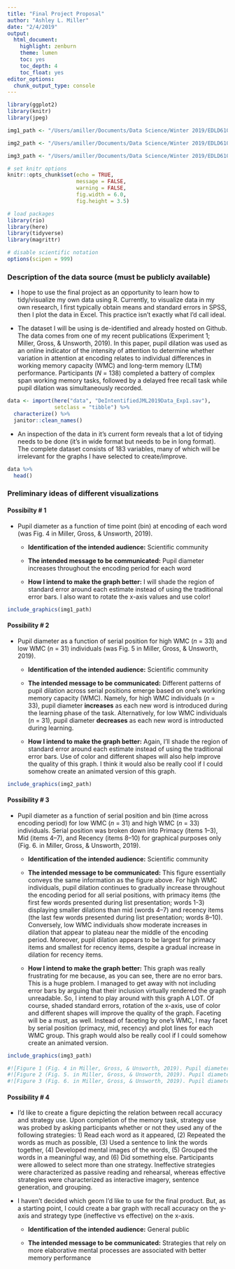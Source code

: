 ```yaml
---
title: "Final Project Proposal"
author: "Ashley L. Miller"
date: "2/4/2019"
output:
  html_document:
    highlight: zenburn
    theme: lumen
    toc: yes
    toc_depth: 4
    toc_float: yes
editor_options: 
  chunk_output_type: console
---
```


```r

library(ggplot2)
library(knitr)
library(jpeg)

img1_path <- "/Users/amiller/Documents/Data Science/Winter 2019/EDLD610_T2_FinalProject/Preliminary graphs/Fig1.jpg"

img2_path <- "/Users/amiller/Documents/Data Science/Winter 2019/EDLD610_T2_FinalProject/Preliminary graphs/Fig2.jpg"

img3_path <- "/Users/amiller/Documents/Data Science/Winter 2019/EDLD610_T2_FinalProject/Preliminary graphs/Fig3.jpg"

```

```r

# set knitr options
knitr::opts_chunk$set(echo = TRUE,
                      message = FALSE,
                      warning = FALSE,
                      fig.width = 6.0,
                      fig.height = 3.5)

# load packages
library(rio)
library(here)
library(tidyverse)
library(magrittr)

# disable scientific notation
options(scipen = 999)

```

### **Description of the data source (must be publicly available)**

  + I hope to use the final project as an opportunity to learn how to tidy/visualize my own data using R. Currently, to visualize data in my own research, I first typically obtain means and standard errors in SPSS, then I plot the data in Excel. This practice isn't exactly what I'd call ideal. 

  + The dataset I will be using is de-identified and already hosted on Github. The data comes from one of my recent publications (Experiment 1; Miller, Gross, & Unsworth, 2019). In this paper, pupil dilation was used as an online indicator of the intensity of attention to determine whether variation in attention at encoding relates to individual differences in working memory capacity (WMC) and long-term memory (LTM) performance. Participants (*N* = 138) completed a battery of complex span working memory tasks, followed by a delayed free recall task while pupil dilation was simultaneously recorded.

```r
data <- import(here("data", "DeIntentifiedJML2019Data_Exp1.sav"),
               setclass = "tibble") %>% 
  characterize() %>%
  janitor::clean_names()
```

  + An inspection of the data in it's current form reveals that a lot of tidying needs to be done (it's in wide format but needs to be in long format). The complete dataset consists of 183 variables, many of which will be irrelevant for the graphs I have selected to create/improve. 

```r
data %>%
  head()
```

### **Preliminary ideas of different visualizations**

#### Possibilty # 1 

  + Pupil diameter as a function of time point (bin) at encoding of each word (was Fig. 4 in Miller, Gross, & Unsworth, 2019).
  
    + **Identification of the intended audience:** Scientific community
    
    + **The intended message to be communicated:** Pupil diameter increases throughout the encoding period for each word
    
    + **How I intend to make the graph better:** I will shade the region of standard error around each estimate instead of using the traditional error bars. I also want to rotate the x-axis values and use color!

```r
include_graphics(img1_path) 
```

#### Possibility # 2 

  + Pupil diameter as a function of serial position for high WMC (*n* = 33) and low WMC (*n* = 31) individuals (was Fig. 5 in Miller, Gross, & Unsworth, 2019).
  
    + **Identification of the intended audience:** Scientific community
    
    + **The intended message to be communicated:** Different patterns of pupil dilation across serial positions emerge based on one's working memory capacity (WMC). Namely, for high WMC individuals (*n* = 33), pupil diameter **increases** as each new word is introduced during the learning phase of the task. Alternatively, for low WMC individuals (*n* = 31), pupil diameter **decreases** as each new word is introducted during learning.
    
    + **How I intend to make the graph better:** Again, I'll shade the region of standard error around each estimate instead of using the traditional error bars. Use of color and different shapes will also help improve the quality of this graph. I think it would also be really cool if I could somehow create an animated version of this graph. 
  
```r
include_graphics(img2_path) 
```

#### Possibility # 3

  + Pupil diameter as a function of serial position and bin (time across encoding period) for low WMC (*n* = 31) and high WMC (*n* = 33) individuals. Serial position was broken down into Primacy (items 1–3), Mid (items 4–7), and Recency (items 8–10) for graphical purposes only (Fig. 6. in Miller, Gross, & Unsworth, 2019).
  
    + **Identification of the intended audience:** Scientific community
    
    + **The intended message to be communicated:** This figure essentially conveys the same information as the figure above. For high WMC individuals, pupil dilation continues to gradually increase throughout the encoding period for all serial positions, with primacy items (the first few words presented during list presentation; words 1-3) displaying smaller dilations than mid (words 4–7) and recency items (the last few words presented during list presentation; words 8–10). Conversely, low WMC individuals show moderate increases in dilation that appear to plateau near the middle of the encoding period. Moreover, pupil dilation appears to be largest for primacy items and smallest for recency items, despite a gradual increase in dilation for recency items.
    
    + **How I intend to make the graph better:** This graph was really frustrating for me because, as you can see, there are no error bars. This is a huge problem. I managed to get away with not including error bars by arguing that their inclusion virtually rendered the graph unreadable. So, I intend to play around with this graph A LOT. Of course, shaded standard errors, rotation of the x-axis, use of color and different shapes will improve the quality of the graph. Faceting will be a must, as well. Instead of faceting by one's WMC, I may facet by serial position (primacy, mid, recency) and plot lines for each WMC group. This graph would also be really cool if I could somehow create an animated version. 

```r
include_graphics(img3_path) 
```

```r
#![Figure 1 (Fig. 4 in Miller, Gross, & Unsworth, 2019). Pupil diameter as a function of time point (bin) at encoding of each word](/Users/amiller/Documents/Data Science/Winter 2019/EDLD610_T2_FinalProject/Preliminary graphs/Fig1.jpg)
#![Figure 2 (Fig. 5. in Miller, Gross, & Unsworth, 2019). Pupil diameter as a function of serial position for high WMC (*n* = 33) and low WMC (*n* = 31) individuals.](/Users/amiller/Documents/Data Science/Winter 2019/EDLD610_T2_FinalProject/Preliminary graphs/Fig2.jpg)
#![Figure 3 (Fig. 6. in Miller, Gross, & Unsworth, 2019). Pupil diameter as a function of serial position and bin (time across encoding period) for low WMC (*n* = 31) and high WMC (*n* = 33) individuals. Serial position was broken down into Primacy (items 1–3), Mid (items 4–7), and Recency (items 8–10) for graphical purposes only.](/Users/amiller/Documents/Data Science/Winter 2019/EDLD610_T2_FinalProject/Preliminary graphs/Fig3.jpg)
```

#### Possibility # 4

  + I'd like to create a figure depicting the relation between recall accuracy and strategy use. Upon completion of the memory task, strategy use was probed by asking participants whether or not they used any of the following strategies: 1) Read each word as it appeared, (2) Repeated the words as much as possible, (3) Used a sentence to link the words together, (4) Developed mental images of the words, (5) Grouped the words in a meaningful way, and (6) Did something else. Participants were allowed to select more than one strategy. Ineffective strategies were characterized as passive reading and rehearsal, whereas effective strategies were characterized as interactive imagery, sentence generation, and grouping. 
  
  + I haven't decided which geom I'd like to use for the final product. But, as a starting point, I could create a bar graph with recall accuracy on the y-axis and strategy type (ineffective vs effective) on the x-axis.
  
    + **Identification of the intended audience:** General public
    
    + **The intended message to be communicated:** Strategies that rely on more elaborative mental processes are associated with better memory performance
